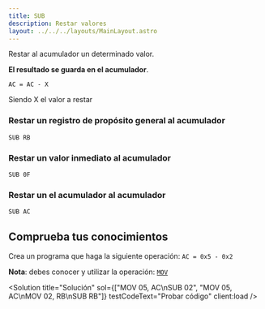 ```yaml
---
title: SUB
description: Restar valores
layout: ../../../layouts/MainLayout.astro
---
```



Restar al acumulador un determinado valor.

**El resultado se guarda en el acumulador**.

```
AC = AC - X
```
Siendo X el valor a restar

### Restar un registro de propósito general al acumulador

```
SUB RB
```

### Restar un valor inmediato al acumulador

```
SUB 0F
```

### Restar un el acumulador al acumulador

```
SUB AC
```

## Comprueba tus conocimientos

Crea un programa que haga la siguiente operación: `AC = 0x5 - 0x2`

**Nota**: debes conocer y utilizar la operación: [`MOV`](/es/operations/MOV)

<Solution title="Solución" sol={["MOV 05, AC\nSUB 02", "MOV 05, AC\nMOV 02, RB\nSUB RB"]} testCodeText="Probar código" client:load />
